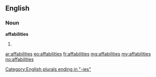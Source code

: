 ==English==

===Noun===
'''affabilities'''

# {{plural of|affability}}

[[Category:English plurals ending in "-ies"]]

[[ar:affabilities]]
[[eo:affabilities]]
[[fr:affabilities]]
[[mg:affabilities]]
[[my:affabilities]]
[[no:affabilities]]